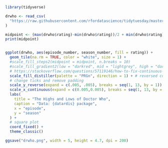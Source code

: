 ```r
library(tidyverse)

drwho <- read_csv(
  "https://raw.githubusercontent.com/rfordatascience/tidytuesday/master/data/2023/2023-11-28/drwho_episodes.csv"
)
```

```r
midpoint <- (max(drwho$rating)-min(drwho$rating))/2 + min(drwho$rating)
print(midpoint)


ggplot(drwho, aes(episode_number, season_number, fill = rating)) +
  geom_tile(na.rm = TRUE, color = "white", size = 1) +
  #scale_fill_steps2(midpoint = midpoint, n.breaks = 10)
  #scale_fill_gradient2(low = "darkred", mid = "lightgrey", high = "darkblue", midpoint = midpoint) +
  # https://stackoverflow.com/questions/57119146/how-to-fix-continuous-value-supplied-to-discrete-scale-in-with-scale-color-bre
  scale_fill_distiller(palette = "PRGn", direction = 1) + # reversed colour palette
  # change ticks and remove padding
  scale_y_reverse(expand = c(.005, .005), breaks = seq(1, 13, by = 1)) +
  scale_x_continuous(expand = c(0.005,0.005), breaks = seq(1, 13, by = 1)) +
  labs(
    title = "The Highs and Lows of Doctor Who",
    caption = "Data: {datardis} package",
    x = "episode",
    y = "season"
  ) +
  # square plot
  coord_fixed() +
  theme_classic()

ggsave("drwho.png", width = 5, height = 4.7, dpi = 200)
```

